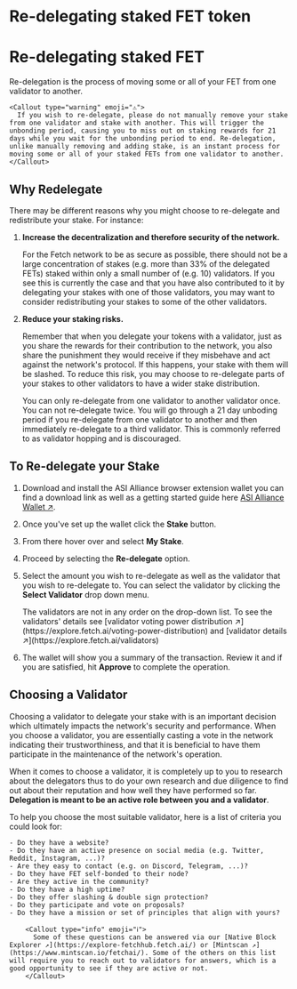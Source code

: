 
# Re-delegating staked FET token

# Re-delegating staked FET

Re-delegation is the process of moving some or all of your FET from one validator to another.

    <Callout type="warning" emoji="⚠️">
      If you wish to re-delegate, please do not manually remove your stake from one validator and stake with another. This will trigger the unbonding period, causing you to miss out on staking rewards for 21 days while you wait for the unbonding period to end. Re-delegation, unlike manually removing and adding stake, is an instant process for moving some or all of your staked FETs from one validator to another.
    </Callout>

## Why Redelegate

There may be different reasons why you might choose to re-delegate and redistribute your stake. For instance:

1. **Increase the decentralization and therefore security of the network.**

   For the Fetch network to be as secure as possible, there should not be a large concentration of stakes (e.g. more than 33% of the delegated FETs) staked within only a small number of (e.g. 10) validators. If you see this is currently the case and that you have also contributed to it by delegating your stakes with one of those validators, you may want to consider redistributing your stakes to some of the other validators.

2. **Reduce your staking risks.**

   Remember that when you delegate your tokens with a validator, just as you share the rewards for their contribution to the network, you also share the punishment they would receive if they misbehave and act against the network's protocol. If this happens, your stake with them will be slashed. To reduce this risk, you may choose to re-delegate parts of your stakes to other validators to have a wider stake distribution.

    <Callout type="info" emoji="ℹ️">
      You can only re-delegate from one validator to another validator once. You can not re-delegate twice. You will go through a 21 day unboding period if you re-delegate from one validator to another and then immediately re-delegate to a third validator. This is commonly referred to as validator hopping and is discouraged.
    </Callout>

## To Re-delegate your Stake

1. Download and install the ASI Alliance browser extension wallet you can find a download link as well as a getting started guide here [ASI Alliance Wallet ↗️](/guides/fetch-network/fetch-wallet/web-wallet/get-started).
2. Once you've set up the wallet click the **Stake** button.
3. From there hover over and select **My Stake**.
4. Proceed by selecting the **Re-delegate** option.
5. Select the amount you wish to re-delegate as well as the validator that you wish to re-delegate to. You can select the validator by clicking the **Select Validator** drop down menu.

   <Callout type="info" emoji="ℹ️">
     The validators are not in any order on the drop-down list. To see the validators' details see [validator voting power distribution ↗️](https://explore.fetch.ai/voting-power-distribution) and [validator details ↗️](https://explore.fetch.ai/validators)
   </Callout>

6. The wallet will show you a summary of the transaction. Review it and if you are satisfied, hit **Approve** to complete the operation.

## Choosing a Validator

Choosing a validator to delegate your stake with is an important decision which ultimately impacts the network's security and performance. When you choose a validator, you are essentially casting a vote in the network indicating their trustworthiness, and that it is beneficial to have them participate in the maintenance of the network's operation.

When it comes to choose a validator, it is completely up to you to research about the delegators thus to do your own research and due diligence to find out about their reputation and how well they have performed so far. **Delegation is meant to be an active role between you and a validator**.

To help you choose the most suitable validator, here is a list of criteria you could look for:

    - Do they have a website?
    - Do they have an active presence on social media (e.g. Twitter, Reddit, Instagram, ...)?
    - Are they easy to contact (e.g. on Discord, Telegram, ...)?
    - Do they have FET self-bonded to their node?
    - Are they active in the community?
    - Do they have a high uptime?
    - Do they offer slashing & double sign protection?
    - Do they participate and vote on proposals?
    - Do they have a mission or set of principles that align with yours?

        <Callout type="info" emoji="ℹ️">
          Some of these questions can be answered via our [Native Block Explorer ↗️](https://explore-fetchhub.fetch.ai/) or [Mintscan ↗️](https://www.mintscan.io/fetchai/). Some of the others on this list will require you to reach out to validators for answers, which is a good opportunity to see if they are active or not.
        </Callout>
